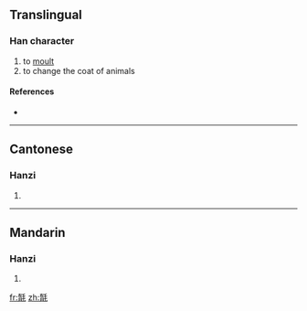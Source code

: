 ==Translingual==

===Han character===
{{Han char|rn=82|rad=毛|as=09|sn=13|four=4221<sub>4</sub>|canj=大月竹手山 (KBHQU)}}

# to [[moult]]
# to change the coat of animals

====References====
* {{Han ref|kx=0595.030|dkj=16899|dj=0986.330|hdz=32001.140|uh=6BFB|ud=27643|bh=DDFD|bd=56829}}

----

==Cantonese==

===Hanzi===
{{yue-hanzi|jyut=|y=to3}}

# {{defn|Cantonese}}

----

==Mandarin==

===Hanzi===
{{cmn-hanzi|pin=[[tuò]] ([[tuo4]])|wg=t'o<sup>4</sup>}}

# {{defn|Mandarin}}

[[fr:毻]]
[[zh:毻]]